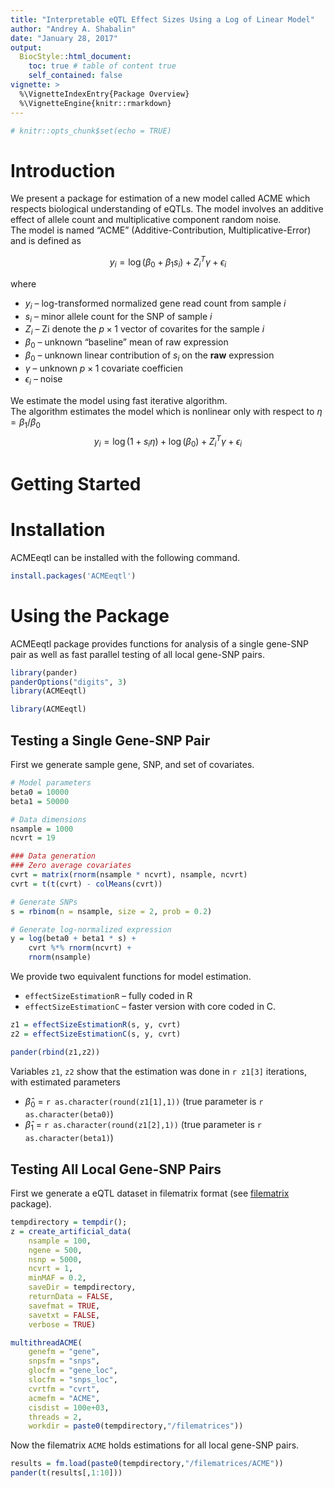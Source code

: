 ```yaml
---
title: "Interpretable eQTL Effect Sizes Using a Log of Linear Model"
author: "Andrey A. Shabalin"
date: "January 28, 2017"
output:   
  BiocStyle::html_document:
    toc: true # table of content true
    self_contained: false
vignette: >
  %\VignetteIndexEntry{Package Overview}
  %\VignetteEngine{knitr::rmarkdown}
---
```


```r
# knitr::opts_chunk$set(echo = TRUE)
```

# Introduction

We present a package for estimation of a new model called ACME
which respects biological understanding of eQTLs.
The model involves an additive effect of
allele count and multiplicative component random noise.\
The model is named "ACME" (Additive-Contribution, Multiplicative-Error) and is defined as

$$y_i = \log(\beta_0 + \beta_1 s_i) + Z_i^T \gamma + \epsilon_i$$

where 

* $y_i$ -- log-transformed normalized gene read count from sample $i$
* $s_i$ -- minor allele count for the SNP of sample $i$
* $Z_i$ -- Zi denote the $p \times 1$ vector of covarites for the sample $i$
* $\beta_0$ -- unknown "baseline" mean of raw expression
* $\beta_0$ -- unknown linear contribution of $s_i$ on the **raw** expression
* $\gamma$ -- unknown $p \times 1$ covariate coefficien
* $\epsilon_i$ -- noise

We estimate the model using fast iterative algorithm.\
The algorithm estimates the model which is nonlinear only with respect to $\eta = \beta_1 / \beta_0$
$$y_i = \log(1 + s_i \eta) + \log(\beta_0) + Z_i^T \gamma + \epsilon_i$$

# Getting Started

# Installation

ACMEeqtl can be installed with the following command.

```r
install.packages('ACMEeqtl')
```

# Using the Package

ACMEeqtl package provides functions for analysis of a single gene-SNP pair as well as fast parallel testing of all local gene-SNP pairs.

```r
library(pander)
panderOptions("digits", 3)
library(ACMEeqtl)
```

```r
library(ACMEeqtl)
```


## Testing a Single Gene-SNP Pair

First we generate sample gene, SNP, and set of covariates.

```r
# Model parameters
beta0 = 10000
beta1 = 50000

# Data dimensions
nsample = 1000
ncvrt = 19

### Data generation
### Zero average covariates
cvrt = matrix(rnorm(nsample * ncvrt), nsample, ncvrt)
cvrt = t(t(cvrt) - colMeans(cvrt))

# Generate SNPs
s = rbinom(n = nsample, size = 2, prob = 0.2)

# Generate log-normalized expression
y = log(beta0 + beta1 * s) + 
	cvrt %*% rnorm(ncvrt) + 
	rnorm(nsample)
```

We provide two equivalent functions for model estimation.

* `effectSizeEstimationR` -- fully coded in R
* `effectSizeEstimationC` -- faster version with core coded in C.

```r
z1 = effectSizeEstimationR(s, y, cvrt)
z2 = effectSizeEstimationC(s, y, cvrt)

pander(rbind(z1,z2))
```

Variables `z1`, `z2` show that the estimation was done in `r z1[3]` iterations, with estimated parameters

* $\hat\beta_0$ = `r as.character(round(z1[1],1))` (true parameter is `r as.character(beta0)`)
* $\hat\beta_1$ = `r as.character(round(z1[2],1))` (true parameter is `r as.character(beta1)`)
 
## Testing All Local Gene-SNP Pairs

First we generate a eQTL dataset in filematrix format 
(see [filematrix](https://cran.r-project.org/web/packages/filematrix/index.html) package).

```r
tempdirectory = tempdir();
z = create_artificial_data(
    nsample = 100,
    ngene = 500,
    nsnp = 5000,
    ncvrt = 1,
    minMAF = 0.2,
    saveDir = tempdirectory,
    returnData = FALSE,
    savefmat = TRUE,
    savetxt = FALSE,
    verbose = TRUE)
```

```r
multithreadACME(
    genefm = "gene",
    snpsfm = "snps",
    glocfm = "gene_loc",
    slocfm = "snps_loc",
    cvrtfm = "cvrt",
    acmefm = "ACME",
    cisdist = 100e+03, 
    threads = 2,
    workdir = paste0(tempdirectory,"/filematrices"))
```

Now the filematrix `ACME` holds estimations for all local gene-SNP pairs.

```r
results = fm.load(paste0(tempdirectory,"/filematrices/ACME"))
pander(t(results[,1:10]))
```
